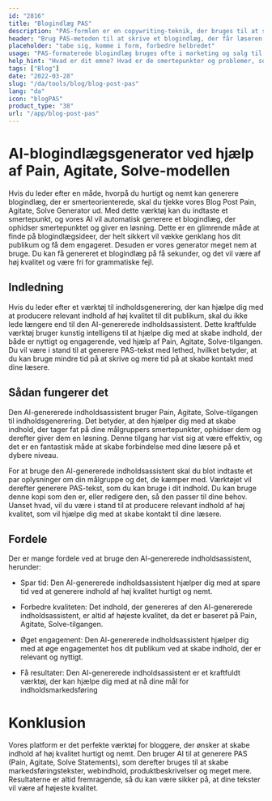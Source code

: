 ```yaml
---
id: "2816"
title: "Blogindlæg PAS"
description: "PAS-formlen er en copywriting-teknik, der bruges til at sælge et produkt eller en tjeneste ved først at fremhæve kundens smertepunkter, derefter ophidse dem og til sidst tilbyde en løsning. Denne generator kan hjælpe dig med at oprette et PAS-formateret blogindlæg, der er i overensstemmelse med dit brand."
header: "Brug PAS-metoden til at skrive et blogindlæg, der får læseren til at handle."
placeholder: "tabe sig, komme i form, forbedre helbredet"
usage: "PAS-formaterede blogindlæg bruges ofte i marketing og salg til at sælge et produkt eller en tjenesteydelse. Følgende generator kan hjælpe dig med at oprette et PAS-formateret blogindlæg, der er tæt på dit brand."
help_hint: "Hvad er dit emne? Hvad er de smertepunkter og problemer, som dine kunder står over for? Og hvad er den løsning, som du tilbyder?"
tags: ["Blog"]
date: "2022-03-28"
slug: "/da/tools/blog/blog-post-pas"
lang: "da"
icon: "blogPAS"
product_type: "38"
url: "/app/blog-post-pas"
---
```


# AI-blogindlægsgenerator ved hjælp af Pain, Agitate, Solve-modellen

Hvis du leder efter en måde, hvorpå du hurtigt og nemt kan generere blogindlæg, der er smerteorienterede, skal du tjekke vores Blog Post Pain, Agitate, Solve Generator ud. Med dette værktøj kan du indtaste et smertepunkt, og vores AI vil automatisk generere et blogindlæg, der ophidser smertepunktet og giver en løsning. Dette er en glimrende måde at finde på blogindlægsideer, der helt sikkert vil vække genklang hos dit publikum og få dem engageret. Desuden er vores generator meget nem at bruge. Du kan få genereret et blogindlæg på få sekunder, og det vil være af høj kvalitet og være fri for grammatiske fejl.

## Indledning

Hvis du leder efter et værktøj til indholdsgenerering, der kan hjælpe dig med at producere relevant indhold af høj kvalitet til dit publikum, skal du ikke lede længere end til den AI-genererede indholdsassistent. Dette kraftfulde værktøj bruger kunstig intelligens til at hjælpe dig med at skabe indhold, der både er nyttigt og engagerende, ved hjælp af Pain, Agitate, Solve-tilgangen. Du vil være i stand til at generere PAS-tekst med lethed, hvilket betyder, at du kan bruge mindre tid på at skrive og mere tid på at skabe kontakt med dine læsere.

## Sådan fungerer det

Den AI-genererede indholdsassistent bruger Pain, Agitate, Solve-tilgangen til indholdsgenerering. Det betyder, at den hjælper dig med at skabe indhold, der tager fat på dine målgruppers smertepunkter, ophidser dem og derefter giver dem en løsning. Denne tilgang har vist sig at være effektiv, og det er en fantastisk måde at skabe forbindelse med dine læsere på et dybere niveau.

For at bruge den AI-genererede indholdsassistent skal du blot indtaste et par oplysninger om din målgruppe og det, de kæmper med. Værktøjet vil derefter generere PAS-tekst, som du kan bruge i dit indhold. Du kan bruge denne kopi som den er, eller redigere den, så den passer til dine behov. Uanset hvad, vil du være i stand til at producere relevant indhold af høj kvalitet, som vil hjælpe dig med at skabe kontakt til dine læsere.

## Fordele

Der er mange fordele ved at bruge den AI-genererede indholdsassistent, herunder:

- Spar tid: Den AI-genererede indholdsassistent hjælper dig med at spare tid ved at generere indhold af høj kvalitet hurtigt og nemt.

- Forbedre kvaliteten: Det indhold, der genereres af den AI-genererede indholdsassistent, er altid af højeste kvalitet, da det er baseret på Pain, Agitate, Solve-tilgangen.

- Øget engagement: Den AI-genererede indholdsassistent hjælper dig med at øge engagementet hos dit publikum ved at skabe indhold, der er relevant og nyttigt.

- Få resultater: Den AI-genererede indholdsassistent er et kraftfuldt værktøj, der kan hjælpe dig med at nå dine mål for indholdsmarkedsføring

# Konklusion

Vores platform er det perfekte værktøj for bloggere, der ønsker at skabe indhold af høj kvalitet hurtigt og nemt. Den bruger AI til at generere PAS (Pain, Agitate, Solve Statements), som derefter bruges til at skabe markedsføringstekster, webindhold, produktbeskrivelser og meget mere. Resultaterne er altid fremragende, så du kan være sikker på, at dine tekster vil være af højeste kvalitet.
